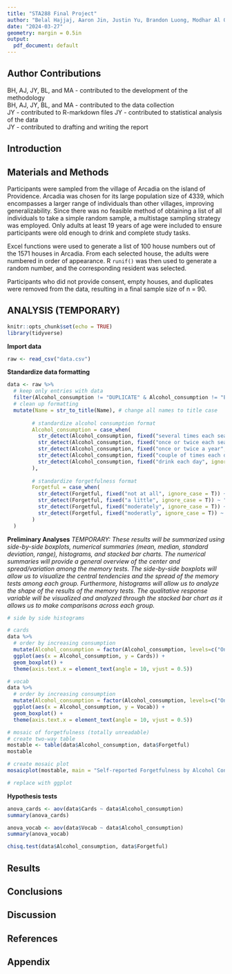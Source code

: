 ```yaml
---
title: "STA288 Final Project"
author: "Belal Hajjaj, Aaron Jin, Justin Yu, Brandon Luong, Modhar Al Qasser"
date: "2024-03-27"
geometry: margin = 0.5in
output: 
  pdf_document: default
---
```



## Author Contributions
BH, AJ, JY, BL, and MA - contributed to the development of the methodology  
BH, AJ, JY, BL, and MA - contributed to the data collection  
JY - contributed to R-markdown files
JY - contributed to statistical analysis of the data  
JY - contributed to drafting and writing the report  

## Introduction

## Materials and Methods
Participants were sampled from the village of Arcadia on the island of Providence. Arcadia was chosen for its large population size of 4339, which encompasses a larger range of individuals than other villages, improving generalizability. Since there was no feasible method of obtaining a list of all individuals to take a simple random sample, a multistage sampling strategy was employed. Only adults at least 19 years of age were included to ensure participants were old enough to drink and complete study tasks.

Excel functions were used to generate a list of 100 house numbers out of the 1571 houses in Arcadia. From each selected house, the adults were numbered in order of appearance. R `runif()` was then used to generate a random number, and the corresponding resident was selected.

Participants who did not provide consent, empty houses, and duplicates were removed from the data, resulting in a final sample size of n = 90.

## ANALYSIS (TEMPORARY)

```r
knitr::opts_chunk$set(echo = TRUE)
library(tidyverse)
```
**Import data**
```r
raw <- read_csv("data.csv")
```
**Standardize data formatting**
```r
data <- raw %>%
  # keep only entries with data
  filter(Alcohol_consumption != "DUPLICATE" & Alcohol_consumption != "EMPTY" & Alcohol_consumption != "NO CONSENT") %>% 
  # clean up formatting
  mutate(Name = str_to_title(Name), # change all names to title case
        
        # standardize alcohol consumption format
        Alcohol_consumption = case_when(
          str_detect(Alcohol_consumption, fixed("several times each season", ignore_case = T)) ~ "Several times each season",
          str_detect(Alcohol_consumption, fixed("once or twice each season", ignore_case = T)) ~ "Once or twice each season",
          str_detect(Alcohol_consumption, fixed("once or twice a year", ignore_case = T)) ~ "Once or twice a year",
          str_detect(Alcohol_consumption, fixed("couple of times each day", ignore_case = T)) ~ "Couple of times each day",
          str_detect(Alcohol_consumption, fixed("drink each day", ignore_case = T)) ~ "Once each day"
        ),
        
        # standardize forgetfulness format
        Forgetful = case_when(
          str_detect(Forgetful, fixed("not at all", ignore_case = T)) ~ "Not at all",
          str_detect(Forgetful, fixed("a little", ignore_case = T)) ~ "A little",
          str_detect(Forgetful, fixed("moderately", ignore_case = T)) ~ "Moderately",
          str_detect(Forgetful, fixed("moderatly", ignore_case = T)) ~ "Moderately" # typo in one entry
        )
  )
```

**Preliminary Analyses**
*TEMPORARY: These results will be summarized using side-by-side boxplots, numerical summaries (mean,
median, standard deviation, range), histograms, and stacked bar charts. The numerical summaries will
provide a general overview of the center and spread/variation among the memory tests. The side-by-side
boxplots will allow us to visualize the central tendencies and the spread of the memory tests among each
group. Furthermore, histograms will allow us to analyze the shape of the results of the memory tests.
The qualitative response variable will be visualized and analyzed through the stacked bar chart as it allows
us to make comparisons across each group.*

```r
# side by side histograms

# cards
data %>% 
  # order by increasing consumption
  mutate(Alcohol_consumption = factor(Alcohol_consumption, levels=c("Once or twice a year", "Once or twice each season", "Several times each season", "Once each day", "Couple of times each day"))) %>% 
  ggplot(aes(x = Alcohol_consumption, y = Cards)) +
  geom_boxplot() +
  theme(axis.text.x = element_text(angle = 10, vjust = 0.5))

# vocab
data %>% 
  # order by increasing consumption
  mutate(Alcohol_consumption = factor(Alcohol_consumption, levels=c("Once or twice a year", "Once or twice each season", "Several times each season", "Once each day", "Couple of times each day"))) %>% 
  ggplot(aes(x = Alcohol_consumption, y = Vocab)) +
  geom_boxplot() +
  theme(axis.text.x = element_text(angle = 10, vjust = 0.5))

# mosaic of forgetfulness (totally unreadable)
# create two-way table
mostable <- table(data$Alcohol_consumption, data$Forgetful)
mostable

# create mosaic plot
mosaicplot(mostable, main = "Self-reported Forgetfulness by Alcohol Consumption Frequency", las=2)

# replace with ggplot
```
**Hypothesis tests**
```r
anova_cards <- aov(data$Cards ~ data$Alcohol_consumption)
summary(anova_cards)

anova_vocab <- aov(data$Vocab ~ data$Alcohol_consumption)
summary(anova_vocab)

chisq.test(data$Alcohol_consumption, data$Forgetful)
```

## Results

## Conclusions

## Discussion

## References

## Appendix